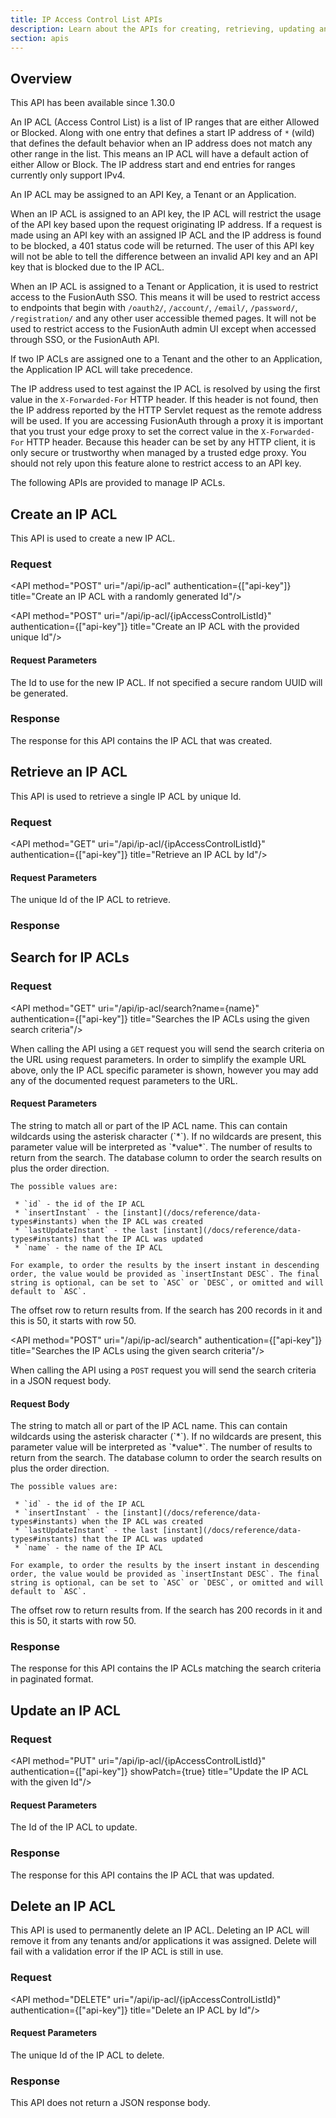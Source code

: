 ```yaml
---
title: IP Access Control List APIs
description: Learn about the APIs for creating, retrieving, updating and deleting IP Access Control Lists.
section: apis
---
```


## Overview

<Aside type="version">
This API has been available since 1.30.0
</Aside>

An IP ACL (Access Control List) is a list of IP ranges that are either Allowed or Blocked. Along with one entry that defines a start IP address of `*` (wild) that defines the default behavior when an IP address does not match any other range in the list. This means an IP ACL will have a default action of either Allow or Block. The IP address start and end entries for ranges currently only support IPv4.

An IP ACL may be assigned to an API Key, a Tenant or an Application.

When an IP ACL is assigned to an API key, the IP ACL will restrict the usage of the API key based upon the request originating IP address. If a request is made using an API key with an assigned IP ACL and the IP address is found to be blocked, a 401 status code will be returned. The user of this API key will not be able to tell the difference between an invalid API key and an API key that is blocked due to the IP ACL.

When an IP ACL is assigned to a Tenant or Application, it is used to restrict access to the FusionAuth SSO. This means it will be used to restrict access to endpoints that begin with `/oauth2/`, `/account/`, `/email/`, `/password/`, `/registration/` and any other user accessible themed pages. It will not be used to restrict access to the FusionAuth admin UI except when accessed through SSO, or the FusionAuth API.

If two IP ACLs are assigned one to a Tenant and the other to an Application, the Application IP ACL will take precedence.

The IP address used to test against the IP ACL is resolved by using the first value in the `X-Forwarded-For` HTTP header. If this header is not found, then the IP address reported by the HTTP Servlet request as the remote address will be used. If you are accessing FusionAuth through a proxy it is important that you trust your edge proxy to set the correct value in the `X-Forwarded-For` HTTP header. Because this header can be set by any HTTP client, it is only secure or trustworthy when managed by a trusted edge proxy. You should not rely upon this feature alone to restrict access to an API key.

The following APIs are provided to manage IP ACLs.

## Create an IP ACL

This API is used to create a new IP ACL.

### Request

<API method="POST" uri="/api/ip-acl" authentication={["api-key"]} title="Create an IP ACL with a randomly generated Id"/>

<API method="POST" uri="/api/ip-acl/{ipAccessControlListId}" authentication={["api-key"]} title="Create an IP ACL with the provided unique Id"/>

#### Request Parameters

<APIBlock>
  <APIField name="ipAccessControlListId" type="UUID" optional defaults="secure random UUID">
    The Id to use for the new IP ACL. If not specified a secure random UUID will be generated.
  </APIField>
</APIBlock>

<IpAclRequestBody />

### Response

The response for this API contains the IP ACL that was created.

<StandardPostResponseCodes never_search_error />

<IpAclResponseBody />

## Retrieve an IP ACL

This API is used to retrieve a single IP ACL by unique Id.

### Request

<API method="GET" uri="/api/ip-acl/{ipAccessControlListId}" authentication={["api-key"]} title="Retrieve an IP ACL by Id"/>

#### Request Parameters

<APIBlock>
  <APIField name="ipAccessControlListId" type="UUID" required>
    The unique Id of the IP ACL to retrieve.
  </APIField>
</APIBlock>

### Response

<StandardGetResponseCodes never_search_error />

<IpAclResponseBody />

## Search for IP ACLs

### Request

<API method="GET" uri="/api/ip-acl/search?name={name}" authentication={["api-key"]} title="Searches the IP ACLs using the given search criteria"/>

When calling the API using a `GET` request you will send the search criteria on the URL using request parameters. In order to simplify the example URL above, only the IP ACL specific parameter is shown, however you may add any of the documented request parameters to the URL.

#### Request Parameters

<APIBlock>
  <APIField name="name" type="String" optional>
    The string to match all or part of the IP ACL name. This can contain wildcards using the asterisk character (`*`). If no wildcards are present, this parameter value will be interpreted as `*value*`.
  </APIField>
  <APIField name="numberOfResults" type="Integer" optional defaults="25">
    The number of results to return from the search.
  </APIField>
  <APIField name="orderBy" type="String" optional defaults="name ASC">
    The database column to order the search results on plus the order direction.

    The possible values are:

     * `id` - the id of the IP ACL
     * `insertInstant` - the [instant](/docs/reference/data-types#instants) when the IP ACL was created
     * `lastUpdateInstant` - the last [instant](/docs/reference/data-types#instants) that the IP ACL was updated
     * `name` - the name of the IP ACL

    For example, to order the results by the insert instant in descending order, the value would be provided as `insertInstant DESC`. The final string is optional, can be set to `ASC` or `DESC`, or omitted and will default to `ASC`.
  </APIField>
  <APIField name="startRow" type="Integer" optional defaults="0">
    The offset row to return results from. If the search has 200 records in it and this is 50, it starts with row 50.
  </APIField>
</APIBlock>

<br/>

<API method="POST" uri="/api/ip-acl/search" authentication={["api-key"]} title="Searches the IP ACLs using the given search criteria"/>

When calling the API using a `POST` request you will send the search criteria in a JSON request body.

#### Request Body

<APIBlock>
  <APIField name="search.name" type="String" optional>
    The string to match all or part of the IP ACL name. This can contain wildcards using the asterisk character (`*`). If no wildcards are present, this parameter value will be interpreted as `*value*`.
  </APIField>
  <APIField name="search.numberOfResults" type="Integer" optional defaults="25">
    The number of results to return from the search.
  </APIField>
  <APIField name="search.orderBy" type="String" optional defaults="insertInstant DESC">
    The database column to order the search results on plus the order direction.

    The possible values are:

     * `id` - the id of the IP ACL
     * `insertInstant` - the [instant](/docs/reference/data-types#instants) when the IP ACL was created
     * `lastUpdateInstant` - the last [instant](/docs/reference/data-types#instants) that the IP ACL was updated
     * `name` - the name of the IP ACL

    For example, to order the results by the insert instant in descending order, the value would be provided as `insertInstant DESC`. The final string is optional, can be set to `ASC` or `DESC`, or omitted and will default to `ASC`.
  </APIField>
  <APIField name="search.startRow" type="Integer" optional defaults="0">
    The offset row to return results from. If the search has 200 records in it and this is 50, it starts with row 50.
  </APIField>
</APIBlock>

### Response

The response for this API contains the IP ACLs matching the search criteria in paginated format.

<StandardGetResponseCodes never_search_error />

<IpAclResponseBodySearch />

## Update an IP ACL

<GenericUpdateExplanationFragment capitalized_object_name="IP ACL" />

### Request

<API method="PUT" uri="/api/ip-acl/{ipAccessControlListId}" authentication={["api-key"]} showPatch={true} title="Update the IP ACL with the given Id"/>

#### Request Parameters

<APIBlock>
  <APIField name="ipAccessControlListId" type="UUID" required>
    The Id of the IP ACL to update.
  </APIField>
</APIBlock>

<IpAclRequestBody />

### Response

The response for this API contains the IP ACL that was updated.

<StandardPutResponseCodes never_search_error />

<IpAclResponseBody />

## Delete an IP ACL

This API is used to permanently delete an IP ACL. Deleting an IP ACL will remove it from any tenants and/or applications it was assigned. Delete will fail with a validation error if the IP ACL is still in use.

### Request

<API method="DELETE" uri="/api/ip-acl/{ipAccessControlListId}" authentication={["api-key"]} title="Delete an IP ACL by Id"/>

#### Request Parameters

<APIBlock>
  <APIField name="ipAccessControlListId" type="UUID" required>
    The unique Id of the IP ACL to delete.
  </APIField>
</APIBlock>

### Response

This API does not return a JSON response body.

<StandardDeleteResponseCodes never_search_error />
